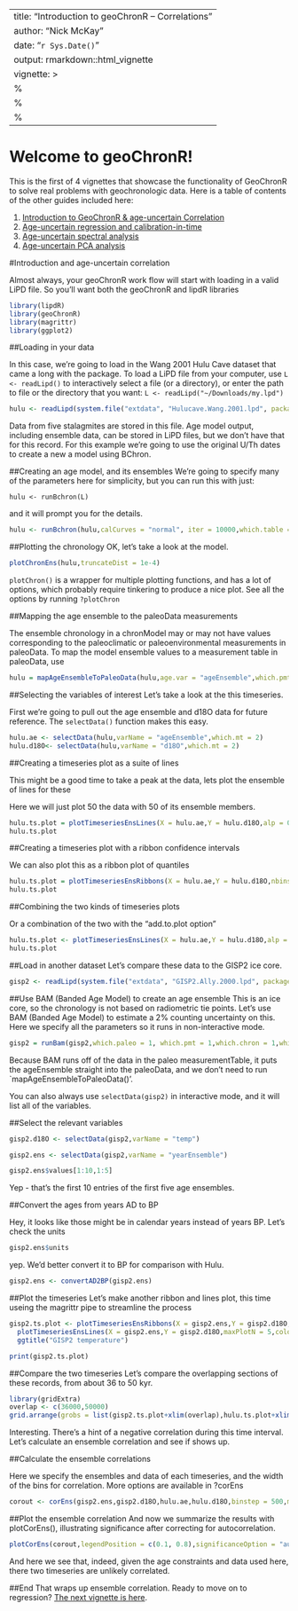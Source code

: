 ---
title: "Introduction to geoChronR -- Correlations"
author: "Nick McKay"
date: "`r Sys.Date()`"
output: rmarkdown::html_vignette
vignette: >
  %\VignetteIndexEntry{Introduction to geoChronR}
  %\VignetteEngine{knitr::rmarkdown}
  %\VignetteEncoding{UTF-8}
  ---
  
# Welcome to geoChronR!
  
  This is the first of 4 vignettes that showcase the functionality of GeoChronR to solve real problems with geochronologic data. Here is a table of contents of the other guides included here:
  
  1. [Introduction to GeoChronR & age-uncertain Correlation](Introduction.html)
  2. [Age-uncertain regression and calibration-in-time](regression.html)
  3. [Age-uncertain spectral analysis](spectral.html)
  4. [Age-uncertain PCA analysis](pca.html)
  
  
#Introduction and age-uncertain correlation
  

Almost always, your geoChronR work flow will start with loading in a valid LiPD file. So you'll want both the geoChronR and lipdR libraries
  
```r
library(lipdR)
library(geoChronR)
library(magrittr)
library(ggplot2)
```
##Loading in your data

In this case, we're going to load in the Wang 2001 Hulu Cave dataset that came a long with the package. To load a LiPD file from your computer, use `L <- readLipd()` to interactively select a file (or a directory), or enter the path to file or the directory that you want: `L <- readLipd("~/Downloads/my.lpd")`

```r
hulu <- readLipd(system.file("extdata", "Hulucave.Wang.2001.lpd", package = "geoChronR"))
```

Data from five stalagmites are stored in this file. Age model output, including ensemble data, can be stored in LiPD files, but we don't have that for this record. For this example we're going to use the original U/Th dates to create a new a model using BChron.

##Creating an age model, and its ensembles
We're going to specify many of the parameters here for simplicity, but you can run this with just:

`hulu <- runBchron(L)`

and it will prompt you for the details.

```r
hulu <- runBchron(hulu,calCurves = "normal", iter = 10000,which.table = 2,interpolate = T,age14CVar = "age",age14CuncertaintyVar = "ageUncertaintyHigh",labIDVar = NULL,reject = F,ageVar = NULL,ageUncertaintyVar = NULL,rejectedAgesVar = NULL,extractDate = 10000)
```

##Plotting the chronology
OK, let's take a look at the model. 
```r
plotChronEns(hulu,truncateDist = 1e-4)
```

`plotChron()` is a wrapper for multiple plotting functions, and has a lot of options, which probably require tinkering to produce a nice plot. See all the options by running `?plotChron`

##Mapping the age ensemble to the paleoData measurements

The ensemble chronology in a chronModel may or may not have values corresponding to the paleoclimatic or paleoenvironmental measurements in paleoData. To map the model ensemble values to a measurement table in paleoData, use

```r
hulu = mapAgeEnsembleToPaleoData(hulu,age.var = "ageEnsemble",which.pmt = 2)
```


##Selecting the variables of interest
Let's take a look at the this timeseries.

First we're going to pull out the age ensemble and d18O data for future reference. The `selectData()` function makes this easy.

```r
hulu.ae <- selectData(hulu,varName = "ageEnsemble",which.mt = 2)
hulu.d18O<- selectData(hulu,varName = "d18O",which.mt = 2)
```


##Creating a timeseries plot as a suite of lines

This might be a good time to take a peak at the data, lets plot the ensemble of lines for these

Here we will just plot 50 the data with 50 of its ensemble members.   
```r
hulu.ts.plot = plotTimeseriesEnsLines(X = hulu.ae,Y = hulu.d18O,alp = 0.01,maxPlotN = 50,color = "blue")
hulu.ts.plot
```

##Creating a timeseries plot with a ribbon confidence intervals

We can also plot this as a ribbon plot of quantiles

```r
hulu.ts.plot = plotTimeseriesEnsRibbons(X = hulu.ae,Y = hulu.d18O,nbins = 1000)+xlim(c(35000,75000))
hulu.ts.plot
```

##Combining the two kinds of timeseries plots

Or a combination of the two with the "add.to.plot option"

```r
hulu.ts.plot <- plotTimeseriesEnsLines(X = hulu.ae,Y = hulu.d18O,alp = 0.1,maxPlotN = 10,color = "red",add.to.plot = hulu.ts.plot)+ggtitle("Hulu Cave d18O")
hulu.ts.plot
```

##Load in another dataset
Let's compare these data to the GISP2 ice core.

```r
gisp2 <- readLipd(system.file("extdata", "GISP2.Ally.2000.lpd", package = "geoChronR"))
```


##Use BAM (Banded Age Model) to create an age ensemble
This is an ice core, so the chronology is not based on radiometric tie points. Let's use BAM (Banded Age Model) to estimate a 2% counting uncertainty on this. Here we specify all the parameters so it runs in non-interactive mode. 

```r
gisp2 = runBam(gisp2,which.paleo = 1, which.pmt = 1,which.chron = 1,which.model = 1,ens.number = 1, makeNew = T,nens = 1000,model = list(name = "poisson",param = 0.02, resize = 0, ns = 1000))
```

Because BAM runs off of the data in the paleo measurementTable, it puts the ageEnsemble straight into the paleoData, and we don't need to run `mapAgeEnsembleToPaleoData()'.

You can also always use `selectData(gisp2)` in interactive mode, and it will list all of the variables. 

##Select the relevant variables

```r
gisp2.d18O <- selectData(gisp2,varName = "temp")

gisp2.ens <- selectData(gisp2,varName = "yearEnsemble")

gisp2.ens$values[1:10,1:5]

```

Yep - that's the first 10 entries of the first five age ensembles.

##Convert the ages from years AD to BP

Hey, it looks like those might be in calendar years instead of years BP. Let's check the units

```r
gisp2.ens$units
```
yep. We'd better convert it to BP for comparison with Hulu.

```r
gisp2.ens <- convertAD2BP(gisp2.ens)
```


##Plot the timeseries
Let's make another ribbon and lines plot, this time useing the magrittr pipe to streamline the process

```r
gisp2.ts.plot <- plotTimeseriesEnsRibbons(X = gisp2.ens,Y = gisp2.d18O,nbins = 500) %>% 
  plotTimeseriesEnsLines(X = gisp2.ens,Y = gisp2.d18O,maxPlotN = 5,color = "red",alp = .1)+
  ggtitle("GISP2 temperature")

print(gisp2.ts.plot)

```


##Compare the two timeseries
Let's compare the overlapping sections of these records, from about 36 to 50 kyr.

```r
library(gridExtra)
overlap <- c(36000,50000)
grid.arrange(grobs = list(gisp2.ts.plot+xlim(overlap),hulu.ts.plot+xlim(overlap)),nrow = 2)
```
Interesting. There's a hint of a negative correlation during this time interval. Let's calculate an ensemble correlation and see if shows up.

##Calculate the ensemble correlations

Here we specify the ensembles and data of each timeseries, and the width of the bins for correlation. More options are available in ?corEns
```r
corout <- corEns(gisp2.ens,gisp2.d18O,hulu.ae,hulu.d18O,binstep = 500,max.ens = 100)
```

##Plot the ensemble correlation
And now we summarize the results with plotCorEns(), illustrating significance after correcting for autocorrelation.
```r
plotCorEns(corout,legendPosition = c(0.1, 0.8),significanceOption = "autocorr")

```
And here we see that, indeed, given the age constraints and data used here, there two timeseries are unlikely correlated. 

##End
That wraps up ensemble correlation. Ready to move on to regression? [The next vignette is here](regression.html).


